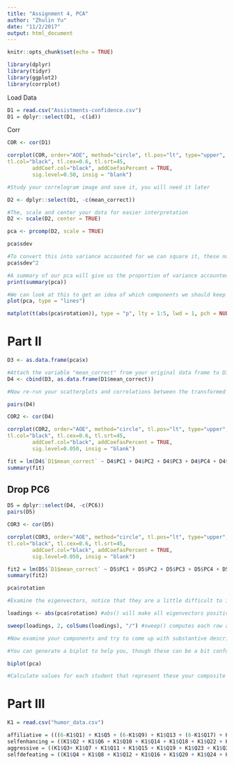 ```yaml
---
title: "Assignment 4, PCA"
author: "Zhulin Yu"
date: "11/2/2017"
output: html_document
---
```


```r
knitr::opts_chunk$set(echo = TRUE)
```

```r
library(dplyr)
library(tidyr)
library(ggplot2)
library(corrplot)
```

Load Data
```r
D1 = read.csv("Assistments-confidence.csv")
D1 = dplyr::select(D1, -c(id))
```

Corr
```r
COR <- cor(D1)

corrplot(COR, order="AOE", method="circle", tl.pos="lt", type="upper",        
tl.col="black", tl.cex=0.6, tl.srt=45, 
        addCoef.col="black", addCoefasPercent = TRUE,
        sig.level=0.50, insig = "blank")

#Study your correlogram image and save it, you will need it later
```

```r
D2 <- dplyr::select(D1, -c(mean_correct))

#The, scale and center your data for easier interpretation
D2 <- scale(D2, center = TRUE)
```

```r
pca <- prcomp(D2, scale = TRUE)

pca$sdev

#To convert this into variance accounted for we can square it, these numbers are proportional to the eigenvalue
pca$sdev^2

#A summary of our pca will give us the proportion of variance accounted for by each component
print(summary(pca))

#We can look at this to get an idea of which components we should keep and which we should drop
plot(pca, type = "lines")
```

```r
matplot(t(abs(pca$rotation)), type = "p", lty = 1:5, lwd = 1, pch = NULL, col = 1:6)
```

# Part II
```r
D3 <- as.data.frame(pca$x)

#Attach the variable "mean_correct" from your original data frame to D3.
D4 <- cbind(D3, as.data.frame(D1$mean_correct))

#Now re-run your scatterplots and correlations between the transformed data and mean_correct. If you had dropped some components would you have lost important infomation about mean_correct?

pairs(D4)
```

```r
COR2 <- cor(D4)

corrplot(COR2, order="AOE", method="circle", tl.pos="lt", type="upper",        
tl.col="black", tl.cex=0.6, tl.srt=45, 
        addCoef.col="black", addCoefasPercent = TRUE,
        sig.level=0.050, insig = "blank")

fit = lm(D4$`D1$mean_correct` ~ D4$PC1 + D4$PC2 + D4$PC3 + D4$PC4 + D4$PC5 + D4$PC6)
summary(fit)
```
## Drop PC6
```r
D5 = dplyr::select(D4, -c(PC6))
pairs(D5)

COR3 <- cor(D5)

corrplot(COR3, order="AOE", method="circle", tl.pos="lt", type="upper",        
tl.col="black", tl.cex=0.6, tl.srt=45, 
        addCoef.col="black", addCoefasPercent = TRUE,
        sig.level=0.050, insig = "blank")

fit2 = lm(D5$`D1$mean_correct` ~ D5$PC1 + D5$PC2 + D5$PC3 + D5$PC4 + D5$PC5)
summary(fit2)
```
```r
pca$rotation

#Examine the eigenvectors, notice that they are a little difficult to interpret. It is much easier to make sense of them if we make them proportional within each component

loadings <- abs(pca$rotation) #abs() will make all eigenvectors positive

sweep(loadings, 2, colSums(loadings), "/") #sweep() computes each row as a proportion of the column. (There must be a way to do this with dplyr()?)

#Now examine your components and try to come up with substantive descriptions of what some might represent?

#You can generate a biplot to help you, though these can be a bit confusing. They plot the transformed data by the first two components. Therefore, the axes represent the direction of maximum variance. Then mapped onto this point cloud are the original directions of the variables, depicted as red arrows. It is supposed to provide a visualization of which variables "go together". Variables that possibly represent the same underlying construct point in the same direction.  

biplot(pca)

#Calculate values for each student that represent these your composite variables and then create a new correlogram showing their relationship to mean_correct.

```
# Part III
```r
K1 = read.csv("humor_data.csv")

affiliative = (((6-K1$Q1) + K1$Q5 + (6-K1$Q9) + K1$Q13 + (6-K1$Q17) + K1$Q21 + (6-K1$Q25) + (6-K1$Q29))/8)
selfenhancing = ((K1$Q2 + K1$Q6 + K1$Q10 + K1$Q14 + K1$Q18 + K1$Q22 + K1$Q26 + K1$Q30)/8)
aggressive = ((K1$Q3+ K1$Q7 + K1$Q11 + K1$Q15 + K1$Q19 + K1$Q23 + K1$Q27 + K1$Q31)/8)
selfdefeating = ((K1$Q4 + K1$Q8 + K1$Q12 + K1$Q16 + K1$Q20 + K1$Q24 + K1$Q28 + K1$Q32)/8)
```